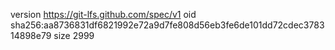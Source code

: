 version https://git-lfs.github.com/spec/v1
oid sha256:aa8736831df6821992e72a9d7fe808d56eb3fe6de101dd72cdec378314898e79
size 2999
